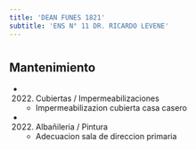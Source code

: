 ```yaml
---
title: 'DEAN FUNES 1821'
subtitle: 'ENS N° 11 DR. RICARDO LEVENE'
---
```


#


## Mantenimiento

*  (2022) Cubiertas / Impermeabilizaciones 
    + Impermeabilizazion cubierta casa casero

*  (2022) Albañileria / Pintura 
    + Adecuacion sala de direccion primaria



